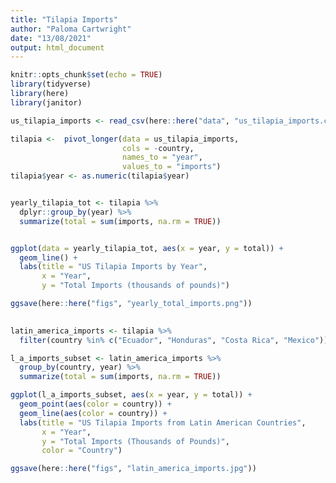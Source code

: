 ```yaml
---
title: "Tilapia Imports"
author: "Paloma Cartwright"
date: "13/08/2021"
output: html_document
---
```


```r
knitr::opts_chunk$set(echo = TRUE)
library(tidyverse)
library(here)
library(janitor)
```

```r

us_tilapia_imports <- read_csv(here::here("data", "us_tilapia_imports.csv")) 

tilapia <-  pivot_longer(data = us_tilapia_imports, 
                         cols = -country, 
                         names_to = "year", 
                         values_to = "imports")
tilapia$year <- as.numeric(tilapia$year)


yearly_tilapia_tot <- tilapia %>% 
  dplyr::group_by(year) %>% 
  summarize(total = sum(imports, na.rm = TRUE))


ggplot(data = yearly_tilapia_tot, aes(x = year, y = total)) +
  geom_line() +
  labs(title = "US Tilapia Imports by Year", 
       x = "Year",
       y = "Total Imports (thousands of pounds)")

ggsave(here::here("figs", "yearly_total_imports.png"))
  

```

```r


latin_america_imports <- tilapia %>% 
  filter(country %in% c("Ecuador", "Honduras", "Costa Rica", "Mexico")) 

l_a_imports_subset <- latin_america_imports %>% 
  group_by(country, year) %>% 
  summarize(total = sum(imports, na.rm = TRUE))

ggplot(l_a_imports_subset, aes(x = year, y = total)) +
  geom_point(aes(color = country)) +
  geom_line(aes(color = country)) + 
  labs(title = "US Tilapia Imports from Latin American Countries", 
       x = "Year", 
       y = "Total Imports (Thousands of Pounds)", 
       color = "Country")

ggsave(here::here("figs", "latin_america_imports.jpg"))
```

